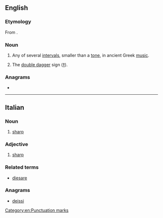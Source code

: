 ==English==

===Etymology===
From {{etyl|grc|en}} {{m|grc|δίεσις||sending through, the smallest interval in the scale}}.

===Noun===
{{en-noun|dieses}}

# {{lb|en|music}} Any of several [[interval]]s, smaller than a [[tone]], in ancient Greek [[music]].
# The [[double dagger]] sign ([[‡]]).

===Anagrams===
* {{anagrams|en|sesiid|sidies}}

[[Category:en:Punctuation marks]]

----

==Italian==

===Noun===
{{head|it|noun|g=m|invariable}}

# {{lb|it|music}} [[sharp]]

===Adjective===
{{head|it|adjective|invariable}}

# {{lb|it|music}} [[sharp]]

===Related terms===
* [[diesare]]

===Anagrams===
* [[deissi#Italian|deissi]]